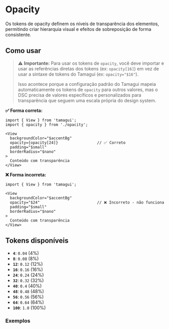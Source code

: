 

<Meta of={OpacityStories} />

# Opacity

Os tokens de opacity definem os níveis de transparência dos elementos, permitindo criar hierarquia visual e efeitos de sobreposição de forma consistente.

## Como usar
> ⚠️ **Importante:** Para usar os tokens de `opacity`, você deve importar e usar as referências diretas dos tokens (ex: `opacity[16]`) em vez de usar a sintaxe de tokens do Tamagui (ex: `opacity="$16"`). 
>
> Isso acontece porque a configuração padrão do Tamagui mapeia automaticamente os tokens de `opacity` para outros valores, mas o DSC precisa de valores específicos e personalizados para transparência que seguem uma escala própria do design system.

**✅ Forma correta:**

```tsx
import { View } from 'tamagui';
import { opacity } from './opacity';

<View
  backgroundColor="$accentBg"
  opacity={opacity[24]}                 // ✅ Correto
  padding="$small"
  borderRadius="$nano"
>
  Conteúdo com transparência
</View>
```

**❌ Forma incorreta:**

```tsx
import { View } from 'tamagui';

<View
  backgroundColor="$accentBg"
  opacity="$24"                         // ❌ Incorreto - não funciona
  padding="$small"
  borderRadius="$nano"
>
  Conteúdo com transparência
</View>
```

## Tokens disponíveis

- **`4`**: `0.04` (4%)
- **`8`**: `0.08` (8%)
- **`12`**: `0.12` (12%)
- **`16`**: `0.16` (16%)
- **`24`**: `0.24` (24%)
- **`32`**: `0.32` (32%)
- **`40`**: `0.4` (40%)
- **`48`**: `0.48` (48%)
- **`56`**: `0.56` (56%)
- **`64`**: `0.64` (64%)
- **`100`**: `1.0` (100%)

### Exemplos

<Canvas of={OpacityStories.Default} />
